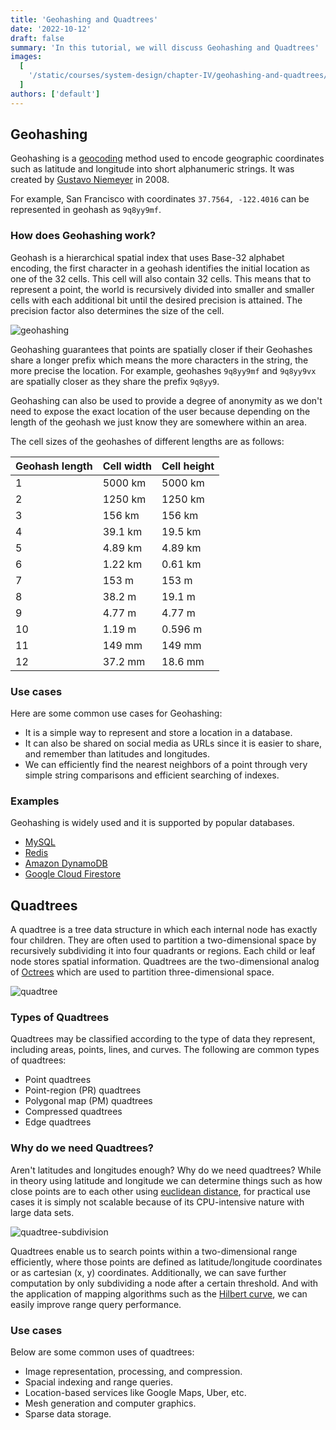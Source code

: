 ```yaml
---
title: 'Geohashing and Quadtrees'
date: '2022-10-12'
draft: false
summary: 'In this tutorial, we will discuss Geohashing and Quadtrees'
images:
  [
    '/static/courses/system-design/chapter-IV/geohashing-and-quadtrees/banner.png',
  ]
authors: ['default']
---
```


## Geohashing

Geohashing is a [geocoding](https://en.wikipedia.org/wiki/Address_geocoding) method used to encode geographic coordinates such as latitude and longitude into short alphanumeric strings. It was created by [Gustavo Niemeyer](https://twitter.com/gniemeyer) in 2008.

For example, San Francisco with coordinates `37.7564, -122.4016` can be represented in geohash as `9q8yy9mf`.

### How does Geohashing work?

Geohash is a hierarchical spatial index that uses Base-32 alphabet encoding, the first character in a geohash identifies the initial location as one of the 32 cells. This cell will also contain 32 cells. This means that to represent a point, the world is recursively divided into smaller and smaller cells with each additional bit until the desired precision is attained. The precision factor also determines the size of the cell.

![geohashing](/static/courses/system-design/chapter-IV/geohashing-and-quadtrees/geohashing.png)

Geohashing guarantees that points are spatially closer if their Geohashes share a longer prefix which means the more characters in the string, the more precise the location. For example, geohashes `9q8yy9mf` and `9q8yy9vx` are spatially closer as they share the prefix `9q8yy9`.

Geohashing can also be used to provide a degree of anonymity as we don't need to expose the exact location of the user because depending on the length of the geohash we just know they are somewhere within an area.

The cell sizes of the geohashes of different lengths are as follows:

| Geohash length | Cell width | Cell height |
| -------------- | ---------- | ----------- |
| 1              | 5000 km    | 5000 km     |
| 2              | 1250 km    | 1250 km     |
| 3              | 156 km     | 156 km      |
| 4              | 39.1 km    | 19.5 km     |
| 5              | 4.89 km    | 4.89 km     |
| 6              | 1.22 km    | 0.61 km     |
| 7              | 153 m      | 153 m       |
| 8              | 38.2 m     | 19.1 m      |
| 9              | 4.77 m     | 4.77 m      |
| 10             | 1.19 m     | 0.596 m     |
| 11             | 149 mm     | 149 mm      |
| 12             | 37.2 mm    | 18.6 mm     |

### Use cases

Here are some common use cases for Geohashing:

- It is a simple way to represent and store a location in a database.
- It can also be shared on social media as URLs since it is easier to share, and remember than latitudes and longitudes.
- We can efficiently find the nearest neighbors of a point through very simple string comparisons and efficient searching of indexes.

### Examples

Geohashing is widely used and it is supported by popular databases.

- [MySQL](https://www.mysql.com)
- [Redis](http://redis.io)
- [Amazon DynamoDB](https://aws.amazon.com/dynamodb)
- [Google Cloud Firestore](https://cloud.google.com/firestore)

## Quadtrees

A quadtree is a tree data structure in which each internal node has exactly four children. They are often used to partition a two-dimensional space by recursively subdividing it into four quadrants or regions. Each child or leaf node stores spatial information. Quadtrees are the two-dimensional analog of [Octrees](https://en.wikipedia.org/wiki/Octree) which are used to partition three-dimensional space.

![quadtree](/static/courses/system-design/chapter-IV/geohashing-and-quadtrees/quadtree.png)

### Types of Quadtrees

Quadtrees may be classified according to the type of data they represent, including areas, points, lines, and curves. The following are common types of quadtrees:

- Point quadtrees
- Point-region (PR) quadtrees
- Polygonal map (PM) quadtrees
- Compressed quadtrees
- Edge quadtrees

### Why do we need Quadtrees?

Aren't latitudes and longitudes enough? Why do we need quadtrees? While in theory using latitude and longitude we can determine things such as how close points are to each other using [euclidean distance](https://en.wikipedia.org/wiki/Euclidean_distance), for practical use cases it is simply not scalable because of its CPU-intensive nature with large data sets.

![quadtree-subdivision](/static/courses/system-design/chapter-IV/geohashing-and-quadtrees/quadtree-subdivision.png)

Quadtrees enable us to search points within a two-dimensional range efficiently, where those points are defined as latitude/longitude coordinates or as cartesian (x, y) coordinates. Additionally, we can save further computation by only subdividing a node after a certain threshold. And with the application of mapping algorithms such as the [Hilbert curve](https://en.wikipedia.org/wiki/Hilbert_curve), we can easily improve range query performance.

### Use cases

Below are some common uses of quadtrees:

- Image representation, processing, and compression.
- Spacial indexing and range queries.
- Location-based services like Google Maps, Uber, etc.
- Mesh generation and computer graphics.
- Sparse data storage.
